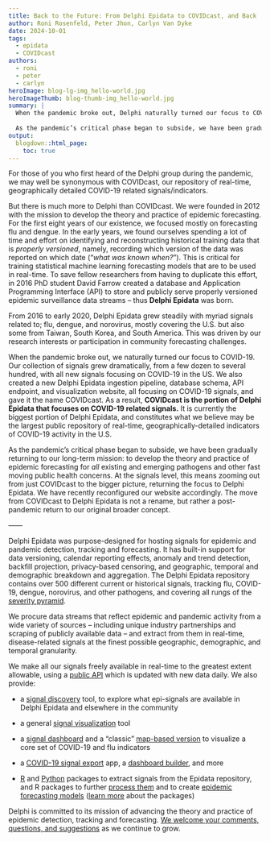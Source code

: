```yaml
---
title: Back to the Future: From Delphi Epidata to COVIDcast, and Back
author: Roni Rosenfeld, Peter Jhon, Carlyn Van Dyke
date: 2024-10-01
tags:
  - epidata
  - COVIDcast
authors:
  - roni
  - peter
  - carlyn
heroImage: blog-lg-img_hello-world.jpg
heroImageThumb: blog-thumb-img_hello-world.jpg
summary: |
  When the pandemic broke out, Delphi naturally turned our focus to COVID-19.  Our collection of signals grew dramatically, from a few dozen to several hundred, with all new signals focusing on COVID-19 in the US. We also created a new Delphi Epidata ingestion pipeline, database schema, API endpoint, and visualization website, all focusing on COVID-19 signals, and gave it the name COVIDcast. As a result, COVIDcast is the portion of Delphi Epidata that focuses on COVID-19 related signals. It is currently the biggest portion of Delphi Epidata, and constitutes what we believe may be the largest public repository of real-time, geographically-detailed indicators of COVID-19 activity in the U.S.
 
  As the pandemic’s critical phase began to subside, we have been gradually returning to our long-term mission: to develop the theory and practice of epidemic forecasting for all existing and emerging pathogens and other fast moving public health concerns. At the signals level, this means zooming out from just COVIDcast to the bigger picture, returning the focus to Delphi Epidata. We have recently reconfigured our website accordingly. The move from COVIDcast to Delphi Epidata is not a rename, but rather a post-pandemic return to our original broader concept. 
output:
  blogdown::html_page:
    toc: true
---
```


For those of you who first heard of the Delphi group during the pandemic, we may well be synonymous with COVIDcast, our repository of real-time, geographically detailed COVID-19 related signals/indicators.  

But there is much more to Delphi than COVIDcast.  We were founded in 2012 with the mission to develop the theory and practice of epidemic forecasting.  For the first eight years of our existence, we focused mostly on forecasting flu and dengue.  In the early years, we found ourselves spending a lot of time and effort on identifying and reconstructing historical training data that is *properly versioned*, namely, recording which version of the data was reported on which date ("*what was known when?*").  This is critical for training statistical machine learning forecasting models that are to be used in real-time.  To save fellow researchers from having to duplicate this effort, in 2016 PhD student David Farrow created a database and Application Programming Interface (API) to store and publicly serve properly versioned epidemic surveillance data streams – thus **Delphi Epidata** was born.

From 2016 to early 2020, Delphi Epidata grew steadily with myriad signals related to; flu, dengue, and norovirus, mostly covering the U.S. but also some from Taiwan, South Korea, and South America.  This was driven by our research interests or participation in community forecasting challenges.

When the pandemic broke out, we naturally turned our focus to COVID-19.  Our collection of signals grew dramatically, from a few dozen to several hundred, with all new signals focusing on COVID-19 in the US.  We also created a new Delphi Epidata ingestion pipeline, database schema, API endpoint, and visualization website, all focusing on COVID-19 signals, and gave it the name COVIDcast.  As a result, **COVIDcast is the portion of Delphi Epidata that focuses on COVID-19 related signals.**  It is currently the biggest portion of Delphi Epidata, and constitutes what we believe may be the largest public repository of real-time, geographically-detailed indicators of COVID-19 activity in the U.S.

 

As the pandemic’s critical phase began to subside, we have been gradually returning to our long-term mission: to develop the theory and practice of epidemic forecasting for *all *existing and emerging pathogens and other fast moving public health concerns.  At the signals level, this means zooming out from just COVIDcast to the bigger picture, returning the focus to Delphi Epidata.  We have recently reconfigured our website accordingly.  The move from COVIDcast to Delphi Epidata is not a rename, but rather a post-pandemic return to our original broader concept. 

—---

Delphi Epidata was purpose-designed for hosting signals for epidemic and pandemic detection, tracking and forecasting. It has built-in support for data versioning, calendar reporting effects, anomaly and trend detection, backfill projection, privacy-based censoring, and geographic, temporal and demographic breakdown and aggregation. The Delphi Epidata repository contains over 500 different current or historical signals, tracking flu, COVID-19, dengue, norovirus, and other pathogens, and covering all rungs of the [severity pyramid](https://deploy-preview-996--cmu-delphi-main.netlify.app/epidemic-signals/about-delphi-epidata-covidcast/#severity-pyramid).

We procure data streams that reflect epidemic and pandemic activity from a wide variety of sources – including unique industry partnerships and scraping of publicly available data – and extract from them in real-time, disease-related signals at the finest possible geographic, demographic, and temporal granularity.

We make all our signals freely available in real-time to the greatest extent allowable, using a [public API](https://cmu-delphi.github.io/delphi-epidata/) which is updated with new data daily.  We also provide:

* a [signal discovery](https://delphi.cmu.edu/signals/) tool, to explore what epi-signals are available in Delphi Epidata and elsewhere in the community

* a general [signal visualization](https://delphi.cmu.edu/epivis/) tool

* a [signal dashboard](https://deploy-preview-996--cmu-delphi-main.netlify.app/covidcast/) and a "classic" [map-based version](https://deploy-preview-996--cmu-delphi-main.netlify.app/covidcast/classic/) to visualize a core set of COVID-19 and flu indicators

* a [COVID-19 signal export](https://deploy-preview-996--cmu-delphi-main.netlify.app/covidcast/export/) app, a [dashboard builder](https://deploy-preview-996--cmu-delphi-main.netlify.app/covidcast/dashboard/), and more

* [R](https://cmu-delphi.github.io/epidatr/) and [Python](https://github.com/cmu-delphi/epidatpy) packages to extract signals from the Epidata repository, and R packages to further [process them](https://cmu-delphi.github.io/epiprocess/) and to create [epidemic forecasting models](https://cmu-delphi.github.io/epipredict/) ([learn more](https://docs.google.com/presentation/d/1XfnxQAzR8TcqpguIcFcn9XwG6vvpTyWP6S79cevVqhY/edit#slide=id.g2e3520ca017_0_70) about the packages)

Delphi is committed to its mission of advancing the theory and practice of epidemic detection, tracking and forecasting.  [We welcome your comments, questions, and suggestions](https://docs.google.com/forms/d/e/1FAIpQLScqgT1fKZr5VWBfsaSp-DNaN03aV6EoZU4YljIzHJ1Wl_zmtg/viewform) as we continue to grow.

